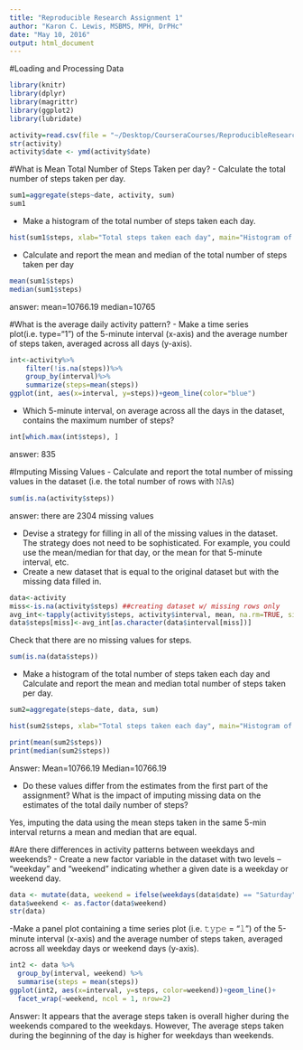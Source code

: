 ```yaml
---
title: "Reproducible Research Assignment 1"
author: "Karon C. Lewis, MSBMS, MPH, DrPHc"
date: "May 10, 2016"
output: html_document
---
```


#Loading and Processing Data
```r
library(knitr)
library(dplyr)
library(magrittr)
library(ggplot2)
library(lubridate)

activity=read.csv(file = "~/Desktop/CourseraCourses/ReproducibleResearch/activity.csv", header=TRUE)
str(activity)
activity$date <- ymd(activity$date)
```

#What is Mean Total Number of Steps Taken per day?
- Calculate the total number of steps taken per day.
```r
sum1=aggregate(steps~date, activity, sum)
sum1
```
- Make a histogram of the total number of steps taken each day.
```r
hist(sum1$steps, xlab="Total steps taken each day", main="Histogram of total # of steps taken each day")
```

- Calculate and report the mean and median of the total number of steps taken per day
```r
mean(sum1$steps)
median(sum1$steps)
```
answer:
mean=10766.19
median=10765

#What is the average daily activity pattern?
- Make a time series plot(i.e. type="1") of the 5-minute interval (x-axis) and the average number of steps taken, averaged across all days (y-axis).

```r
int<-activity%>%
    filter(!is.na(steps))%>%
    group_by(interval)%>%
    summarize(steps=mean(steps))
ggplot(int, aes(x=interval, y=steps))+geom_line(color="blue")
```

- Which 5-minute interval, on average across all the days in the dataset, contains the maximum number of steps?
```r
int[which.max(int$steps), ]
```
answer: 835

#Imputing Missing Values
- Calculate and report the total number of missing values in the dataset (i.e. the total number of rows with 𝙽𝙰s)
```r
sum(is.na(activity$steps))
```
answer: there are 2304 missing values

- Devise a strategy for filling in all of the missing values in the dataset. The strategy does not need to be sophisticated. For example, you could use the mean/median for that day, or the mean for that 5-minute interval, etc.
- Create a new dataset that is equal to the original dataset but with the missing data filled in.

```r
data<-activity
miss<-is.na(activity$steps) ##creating dataset w/ missing rows only
avg_int<-tapply(activity$steps, activity$interval, mean, na.rm=TRUE, simplify=TRUE)
data$steps[miss]<-avg_int[as.character(data$interval[miss])]
```

Check that there are no missing values for steps.
```r
sum(is.na(data$steps))
```

- Make a histogram of the total number of steps taken each day and Calculate and report the mean and median total number of steps taken per day. 
```r
sum2=aggregate(steps~date, data, sum)

hist(sum2$steps, xlab="Total steps taken each day", main="Histogram of total # of steps taken each day")

print(mean(sum2$steps))
print(median(sum2$steps))
```
Answer:
Mean=10766.19
Median=10766.19

- Do these values differ from the estimates from the first part of the assignment? What is the impact of imputing missing data on the estimates of the total daily number of steps?

Yes, imputing the data using the mean steps taken in the same 5-min interval returns a mean and median that are equal. 

#Are there differences in activity patterns between weekdays and weekends?
- Create a new factor variable in the dataset with two levels – “weekday” and “weekend” indicating whether a given date is a weekday or weekend day.

```r
data <- mutate(data, weekend = ifelse(weekdays(data$date) == "Saturday" | weekdays(data$date) == "Sunday", "weekend", "weekday"))
data$weekend <- as.factor(data$weekend)
str(data)
```

-Make a panel plot containing a time series plot (i.e. 𝚝𝚢𝚙𝚎 = "𝚕") of the 5-minute interval (x-axis) and the average number of steps taken, averaged across all weekday days or weekend days (y-axis). 

```r
int2 <- data %>%
  group_by(interval, weekend) %>%
  summarise(steps = mean(steps))
ggplot(int2, aes(x=interval, y=steps, color=weekend))+geom_line()+
  facet_wrap(~weekend, ncol = 1, nrow=2)
```

Answer: It appears that the average steps taken is overall higher during the weekends compared to the weekdays. However, The average steps taken during the beginning of the day is higher for weekdays than weekends. 

